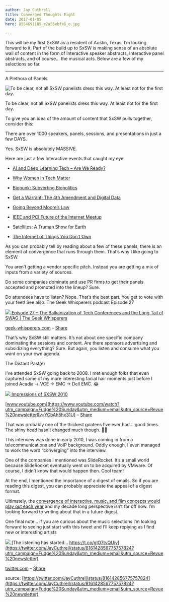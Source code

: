 ```yaml
---
author: Jay Cuthrell
title: Converged Thoughts Eight
date: 2017-01-05
hero: 8554691185_e2a55ebfa8_o.jpg

---
```


This will be my first SxSW as a resident of Austin, Texas. I’m looking forward
to it. Part of the build up to SxSW is making sense of an absolute wall of
content in the form of Interactive speaker abstracts, Interactive panel
abstracts, and of course… the musical acts. Below are a few of my selections
so far.  
  
* * *  
  
A Plethora of Panels  
  
![To be clear, not all SxSW panelists dress this way. At least not for the first day.](./index_files/GWAR_on_stage.jpg)

To be clear, not all SxSW panelists dress this way. At least not for the first
day.  
  
To give you an idea of the amount of content that SxSW pulls together,
consider this:

There are over 1000 speakers, panels, sessions, and presentations in just a
few DAYS.

Yes. SxSW is absolutely MASSIVE.

Here are just a few Interactive events that caught my eye:

  * [AI and Deep Learning Tech – Are We Ready?](http://schedule.sxsw.com/2017/events/PP60701?utm_campaign=Fudge%20Sunday&utm_medium=email&utm_source=Revue%20newsletter)  

  * [Why Women in Tech Matter](http://schedule.sxsw.com/2017/events/PP65803?utm_campaign=Fudge%20Sunday&utm_medium=email&utm_source=Revue%20newsletter)
  * [Biopunk: Subverting Biopolitics](http://schedule.sxsw.com/2017/events/PP65991?utm_campaign=Fudge%20Sunday&utm_medium=email&utm_source=Revue%20newsletter)  

  * [Get a Warrant: The 4th Amendment and Digital Data](http://schedule.sxsw.com/2017/events/PP64349?utm_campaign=Fudge%20Sunday&utm_medium=email&utm_source=Revue%20newsletter)
  * [Going Beyond Moore’s Law](http://schedule.sxsw.com/2017/events/PP65652?utm_campaign=Fudge%20Sunday&utm_medium=email&utm_source=Revue%20newsletter)  

  * [IEEE and PCI Future of the Internet Meetup](http://schedule.sxsw.com/2017/events/PP69212?utm_campaign=Fudge%20Sunday&utm_medium=email&utm_source=Revue%20newsletter)  

  * [Satellites: A Truman Show for Earth](http://schedule.sxsw.com/2017/events/PP66756?utm_campaign=Fudge%20Sunday&utm_medium=email&utm_source=Revue%20newsletter)  

  * [The Internet of Things You Don’t Own](http://schedule.sxsw.com/2017/events/PP66383?utm_campaign=Fudge%20Sunday&utm_medium=email&utm_source=Revue%20newsletter)

  
  
As you can probably tell by reading about a few of these panels, there is an
element of convergence that runs through them. That’s why I like going to
SxSW.

You aren’t getting a vendor specific pitch. Instead you are getting a mix of
inputs from a variety of sources.

Do some companies dominate and use PR firms to get their panels accepted and
promoted into the lineup? Sure.

Do attendees have to listen? Nope. That’s the best part. You get to vote with
your feet! See also: The Geek Whisperers podcast Episode 27  
  
[![](./index_files/neutral-profits.jpg) ](http://geek-whisperers.com/2013/11/episode-27-the-balkanization-of-tech-conferences-and-the-long-tail-of-swag/?utm_campaign=Fudge%20Sunday&utm_medium=email&utm_source=Revue%20newsletter)[Episode 27 – The Balkanization of Tech Conferences and the Long Tail of SWAG | The Geek Whisperers](http://geek-whisperers.com/2013/11/episode-27-the-balkanization-of-tech-conferences-and-the-long-tail-of-swag/?utm_campaign=Fudge%20Sunday&utm_medium=email&utm_source=Revue%20newsletter)

[geek-whisperers.com](http://geek-whisperers.com/2013/11/episode-27-the-balkanization-of-tech-conferences-and-the-long-tail-of-swag/?utm_campaign=Fudge%20Sunday&utm_medium=email&utm_source=Revue%20newsletter) – [Share](http://rev.vu/QQAPO?utm_campaign=Issue&utm_content=share&utm_medium=email&utm_source=Fudge+Sunday)  
  
That’s why SxSW still matters. It’s not about one specific company dominating
the sessions and content. Are there sponsors advertising and subsidizing
everything? Sure. But again, you listen and consume what you want on your own
agenda.  
  
The Distant Past(e)  
  
I’ve attended SxSW going back to 2008. I met enough folks that even captured
some of my more interesting facial hair moments just before I joined Acadia ->
VCE -> EMC -> Dell EMC. 😂  
  
[![](./index_files/hqdefault.jpg) ](https://www.youtube.com/watch?utm_campaign=Fudge%20Sunday&utm_medium=email&utm_source=Revue%20newsletter&v=YCbAh5hx31U)[Impressions of SXSW 2010](https://www.youtube.com/watch?utm_campaign=Fudge%20Sunday&utm_medium=email&utm_source=Revue%20newsletter&v=YCbAh5hx31U)

[www.youtube.com](https://www.youtube.com/watch?utm_campaign=Fudge%20Sunday&utm_medium=email&utm_source=Revue%20newsletter&v=YCbAh5hx31U) – [Share](http://rev.vu/PQyoq?utm_campaign=Issue&utm_content=share&utm_medium=email&utm_source=Fudge+Sunday)

That was probably one of the thickest goatees I’ve ever had... good times. The
shiny head hasn’t changed much though. 👴🏼  
  
This interview was done in early 2010, I was coming in from a
telecommunications and VoIP background. Oddly enough, I even managed to work
the word “converging” into the interview.

One of the companies I mentioned was SlideRocket. It’s a small world because
SlideRocket eventually went on to be acquired by VMware. Of course, I didn’t
know that would happen then. Cool team!

At the end, I mentioned the importance of a digest of emails. So if you are
reading this digest, you can probably appreciate the appeal of a digest
format.

Ultimately, the [convergence of interactive, music, and film concepts would play out each year](/converged-thoughts-four) and my decade long perspective isn’t far off now. I’m looking forward to writing about that in a future digest.  
  
One final note… if you are curious about the music selections I’m looking
forward to seeing just start with this tweet and I’ll keep replying as I find
new or interesting artists  
  
[![](./index_files/Jpc0KbFA_400x400.jpg) ](https://twitter.com/JayCuthrell/status/816142856775757824?utm_campaign=Fudge%20Sunday&utm_medium=email&utm_source=Revue%20newsletter)[The listening has started... https://t.co/gIO7tvQUiy](https://twitter.com/JayCuthrell/status/816142856775757824?utm_campaign=Fudge%20Sunday&utm_medium=email&utm_source=Revue%20newsletter)

[twitter.com](https://twitter.com/JayCuthrell/status/816142856775757824?utm_campaign=Fudge%20Sunday&utm_medium=email&utm_source=Revue%20newsletter) – [Share](http://rev.vu/Z3406?utm_campaign=Issue&utm_content=share&utm_medium=email&utm_source=Fudge+Sunday)

source: [https://twitter.com/JayCuthrell/status/816142856775757824](https://twitter.com/JayCuthrell/status/816142856775757824?utm_campaign=Fudge%20Sunday&utm_medium=email&utm_source=Revue%20newsletter)  
